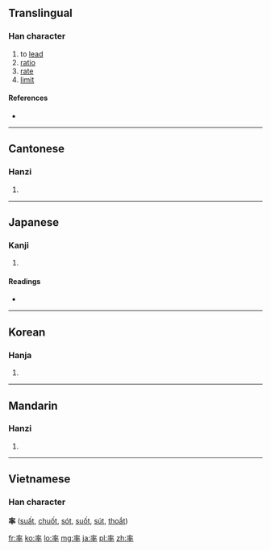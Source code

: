{{also|率}}
==Translingual==

===Han character===
{{Han char|rn=95|rad=玄|as=06|sn=11|four=0040<sub>3</sub>|canj=卜戈人十 (YIOJ)}}

# to [[lead]]
# [[ratio]]
# [[rate]]
# [[limit]]

====References====
* {{Han ref|kx=0725.050|dkj=20817|dj=1135.040|hdz=10289.030|uh=7387|ud=29575|bh=B276|bd=45686}}

----

==Cantonese==

===Hanzi===
{{yue-hanzi|jyut=|y=leut6, seut1}}

# {{defn|Cantonese|sort=玄06}}

----

==Japanese==

===Kanji===
{{ja-kanji|grade=5|rs=玄06}}

# {{defn|Japanese|sort=玄06}}

====Readings====
* {{ja-readings|on=[[りつ]] (ritsu), [[そつ]] (sotsu)|kun=[[ひきいる]] (hikiiru), [[おおむね]] (oomune), [[わりあい]] (wariai)}}

----

==Korean==

===Hanja===
{{ko-hanja|hangeul=[[솔]], [[률]]>율|eumhun=|rv=sol, ryul>yul|mr=sol, ryul>yul|y=sol, lyul>yul}}

# {{defn|Korean|sort=玄06}}

----

==Mandarin==

===Hanzi===
{{cmn-hanzi|pin=[[lǜ]] ([[lü4]]), [[lüè]] ([[lüe4]]), [[shuài]] ([[shuai4]])|wg=lü<sup>4</sup>, lüeh<sup>4</sup>, shuai<sup>4</sup>}}
#{{defn|Mandarin|sort=玄06}}

----

==Vietnamese==
===Han character===
'''率''' ([[suất]], [[chuốt]], [[sót]], [[suốt]], [[sút]], [[thoắt]])

[[fr:率]]
[[ko:率]]
[[lo:率]]
[[mg:率]]
[[ja:率]]
[[pl:率]]
[[zh:率]]